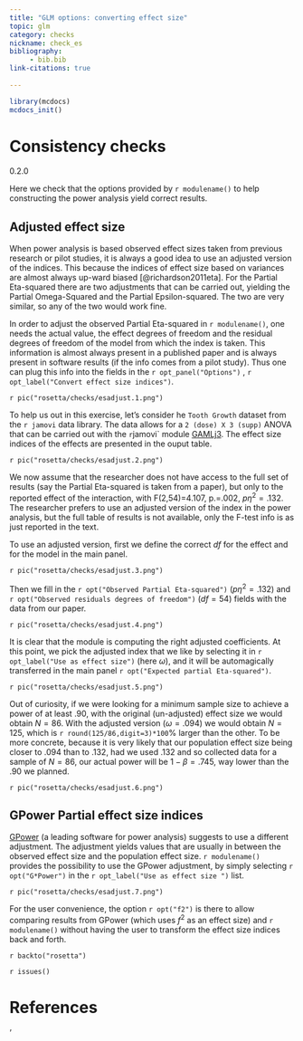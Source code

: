 ```yaml
---
title: "GLM options: converting effect size"
topic: glm
category: checks
nickname: check_es
bibliography: 
     - bib.bib
link-citations: true
        
---
```



```r
library(mcdocs)
mcdocs_init()
```

# Consistency checks


:::{ .version}
0.2.0
:::

Here we check that the options provided by `r modulename()` to help constructing the power analysis yield correct results.

## Adjusted effect size

When power analysis is based observed effect sizes taken from previous research or pilot studies, it is always a good idea to use an adjusted version of the indices. This because the indices of effect size based on variances are almost always up-ward biased [@richardson2011eta]. For the Partial Eta-squared there are two adjustments that can be carried out, yielding the Partial Omega-Squared and the Partial Epsilon-squared. The two are very similar, so any of the two would work fine. 

In order to adjust the observed Partial Eta-squared in `r modulename()`, one needs the actual value, the effect degrees of freedom and the residual degrees of freedom of the model from which the index is taken. This information is almost always present in a published paper and is always present in software results (if the info comes from a pilot study). Thus one can plug this info into the fields in the `r opt_panel("Options")` , `r opt_label("Convert effect size indices")`.


`r pic("rosetta/checks/esadjust.1.png")`

To help us out in this exercise, let's consider he `Tooth Growth` dataset from the `r jamovi` data library. The data allows for a `2 (dose) X 3 (supp)` ANOVA that can be carried out with the `r `jamovi` module [GAMLj3](https://gamlj.github.io/). The effect size indices of the effects are presented in the ouput table. 

`r pic("rosetta/checks/esadjust.2.png")`

We now assume that the researcher does not have access to the full set of results (say the Partial Eta-squared is taken from a paper), but only to the reported effect of the interaction, with F(2,54)=4.107, p.=.002, $p\eta^2=.132$.  The researcher prefers to use an adjusted version of the index in the power analysis, but the full table of results is not available, only the F-test info is as just reported in the text.

To use an adjusted version, first we define the correct _df_ for the effect and for the model in the main panel.

`r pic("rosetta/checks/esadjust.3.png")`

Then we fill in the `r opt("Observed Partial Eta-squared")` ($p\eta^2=.132$) and `r opt("Observed residuals degrees of freedom")` ($df=54$) fields with the data from our paper.

`r pic("rosetta/checks/esadjust.4.png")`

It is clear that the module is computing the right adjusted coefficients. At this point, we pick the adjusted index that we like by selecting it in `r opt_label("Use as effect size")` (here $\omega$), and it will be automagically transferred in the main panel `r opt("Expected partial Eta-squared")`.

`r pic("rosetta/checks/esadjust.5.png")`

Out of curiosity, if we were looking for a minimum sample size to achieve a power of at least .90, with the original (un-adjusted) effect size we would obtain $N=86$. With the adjusted version ($\omega=.094$) we would obtain $N=125$, which is `r round(125/86,digit=3)*100`% larger than the other. To be more concrete, because it is very likely that our population effect size being closer to  .094 than to .132, had we used .132 and so collected data for a sample of $N=86$, our actual power will be $1-\beta=.745$, way lower than the .90 we planned.

`r pic("rosetta/checks/esadjust.6.png")`


## GPower Partial effect size indices

[GPower](https://www.psychologie.hhu.de/arbeitsgruppen/allgemeine-psychologie-und-arbeitspsychologie/gpower) (a leading software for power analysis)
suggests to use a different adjustment. The adjustment yields values that are usually in between the observed effect size and the population effect size. `r modulename()` provides the possibility to use the GPower adjustment, by simply selecting `r opt("G*Power")` in the `r opt_label("Use as effect size ")` list. 

`r pic("rosetta/checks/esadjust.7.png")`

For the user convenience, the option `r opt("f2")` is there to allow comparing results from GPower (which uses $f^2$ as an effect size) and `r modulename()` without having the user to transform the effect size indices back and forth.



`r backto("rosetta")`


`r issues()`

# References
'